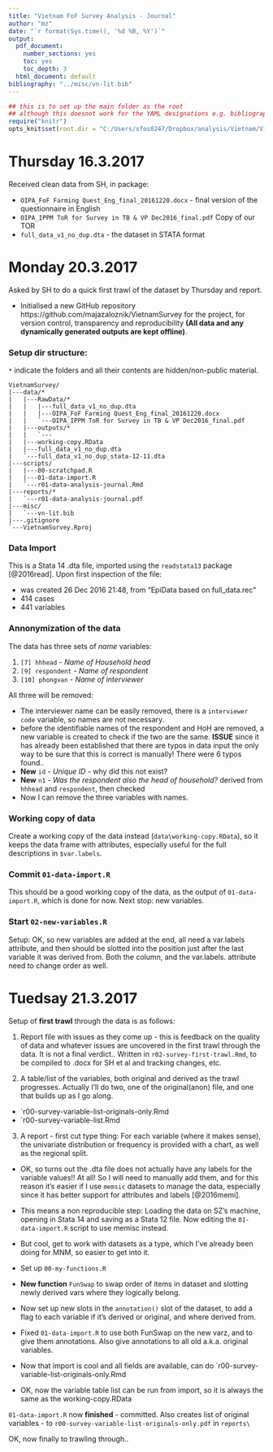 ```yaml
---
title: "Vietnam FoF Survey Analysis - Journal"
author: "mz"
date: "`r format(Sys.time(), '%d %B, %Y')`"
output:
  pdf_document:
    number_sections: yes
    toc: yes
    toc_depth: 3
  html_document: default
bibliography: "../misc/vn-lit.bib"
---
```


```r
## this is to set up the main folder as the root
## although this doesnot work for the YAML designations e.g. bibliography, css files etc..:(
require("knitr")
opts_knit$set(root.dir = "C:/Users/sfos0247/Dropbox/analysis/Vietnam/VietnamSurvey")
```

# Thursday 16.3.2017 

Received clean data from SH, in package:

* `OIPA_FoF Farming Quest_Eng_final_20161220.docx` - final version of the questionnaire in English
* `OIPA_IPPM ToR for Survey in TB & VP Dec2016_final.pdf` Copy of our TOR
* `full_data_v1_no_dup.dta` - the dataset in STATA format

# Monday 20.3.2017

Asked by SH to do a quick first trawl of the dataset by Thursday and report. 

* Initialised a new GitHub repository https://github.com/majazaloznik/VietnamSurvey for the project, for version control, transparency and reproducibility **(All data and any dynamically generated outputs are kept offline)**.

### Setup dir structure:
`*` indicate the folders and all their contents are hidden/non-public material. 

```
VietnamSurvey/
|---data/*
|   |---RawData/*
|   |   |---full_data_v1_no_dup.dta
|   |   |---OIPA_FoF Farming Quest_Eng_final_20161220.docx
|   |   `---OIPA_IPPM ToR for Survey in TB & VP Dec2016_final.pdf
|   |---outputs/*
|   |   `---
|   |---working-copy.RData
|   |---full_data_v1_no_dup.dta
|   `---full_data_v1_no_dup_stata-12-11.dta
|---scripts/
|   |---00-scratchpad.R
|   |---01-data-import.R
|   `---r01-data-analysis-journal.Rmd
|---reports/*
|   `---r01-data-analysis-journal.pdf
|---misc/
|   `---vn-lit.bib
|---.gitignore
`---VietnamSurvey.Rproj
```

### Data Import

This is a Stata 14 .dta file, imported using the `readstata13` package [@2016read]. Upon first inspection of the file:

* was created 26 Dec 2016 21:48, from "EpiData based on full_data.rec"
* 414 cases 
* 441 variables 

### Annonymization of the data

The data has three sets of *name* variables: 

1. `[7] hhhead` - *Name of Household head*
2. `[9] respondent` - *Name of respondent*
3. `[10] phongvan` - *Name of interviewer*

All three will be removed:

* The interviewer name can be easily removed, there is a `interviewer code` variable, so names are not necessary. 
* before the identifiable names of the respondent and HoH are removed, a new variable is created to check if the two are the same. **ISSUE** since it has already been established that there are typos in data input the only way to be sure that this is correct is manually! There were 6 typos found.. 
* **New** `id` - *Unique ID* - why did this not exist?
* **New** `n1` - *Was the respondent also the head of household?* derived from `hhhead` and `respondent`, then checked
* Now I can remove the three variables with names. 

### Working copy of data

Create a working copy of the data instead (`data\working-copy.RData`), so it keeps the
data frame with attributes, especially useful for the full descriptions in `$var.labels`. 

### Commit `01-data-import.R`
This should be a good working copy of the data, as the output of `01-data-import.R`, which is done for now. Next stop: new variables. 

### Start `02-new-variables.R`

Setup: OK, so new variables are added at the end, all need a var.labels attribute, and then should be slotted into the position just after the last variable it was derived from. Both the column, and the var.labels. attribute need to change order as well.

# Tuedsay 21.3.2017

Setup of **first trawl** through the data is as follows:

1. Report file with issues as they come up - this is feedback on the quality of data and whatever issues are uncovered in the first trawl through the data. It is not a final verdict.. Written in `r02-survey-first-trawl.Rmd`, to be compiled to .docx for SH et al and tracking changes, etc. 

2. A table/list of the variables, both original and derived as the trawl progresses. Actually I'll do two, one of the original(anon) file, and one that builds up as I go along. 
  * `r00-survey-variable-list-originals-only.Rmd
  * `r00-survey-variable-list.Rmd

3. A report - first cut type thing:  For each variable (where it makes sense), the univariate distribution or frequency is provided with a chart, as well as the regional split. 

* OK, so turns out the .dta file does not actually have any labels for the variable values!! At all! So I will need to manually add them, and for this reason it's easier if I use `memsic` datasets to manage the data, especially since it has better support for attributes and labels [@2016memi]. 

* This means a non reproducible step: Loading the data on SZ's machine, opening in Stata 14 and saving as a Stata 12 file. Now editing the `01-data-import.R` script to use memisc instead. 

* But cool, get to work with datasets as a type, which I've already been doing for MNM, so easier to get into it. 

* Set up `00-my-functions.R`

* **New function** `FunSwap` to swap order of items in dataset and slotting newly derived vars where they logically belong. 

* Now set up new slots in the   `annotation()` slot of the dataset, to add a flag to each variable if it's derived or original, and where derived from. 

* Fixed `01-data-import.R` to use both FunSwap on the new varz, and to give them annotations. Also give annotations to all old a.k.a. original variables. 

* Now that import is cool and all fields are available, can do `r00-survey-variable-list-originals-only.Rmd

* OK, now the variable table list can be run from import, so it is always the same as the working-copy.RData

`01-data-import.R`  now **finished** - committed. Also creates list of original variables - to `r00-survey-variable-list-originals-only.pdf` in `reports\`

OK, now finally to trawling through.. 



<!--
RANDOM COMMENTS, TO DO, KEEP FOR LATER..
`province` variable is poorly coded, instead of two possible categories there are 7 due to typos. 204 ostensibly from Thai Binh (a few misstypings) and 210 from Vinh Phuc
-->


<!--
rmarkdown::render("scripts/r01-data-analysis-journal.Rmd", output_format = "pdf_document", output_dir = "reports")
-->